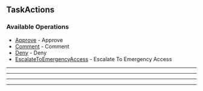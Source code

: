 
## TaskActions

### Available Operations

* [Approve](/resources/task_actions/approve) - Approve
* [Comment](/resources/task_actions/comment) - Comment
* [Deny](/resources/task_actions/deny) - Deny
* [EscalateToEmergencyAccess](/resources/task_actions/escalate_to_emergency_access) - Escalate To Emergency Access

---
<Approve />

---
<Comment />

---
<Deny />

---
<EscalateToEmergencyAccess />

